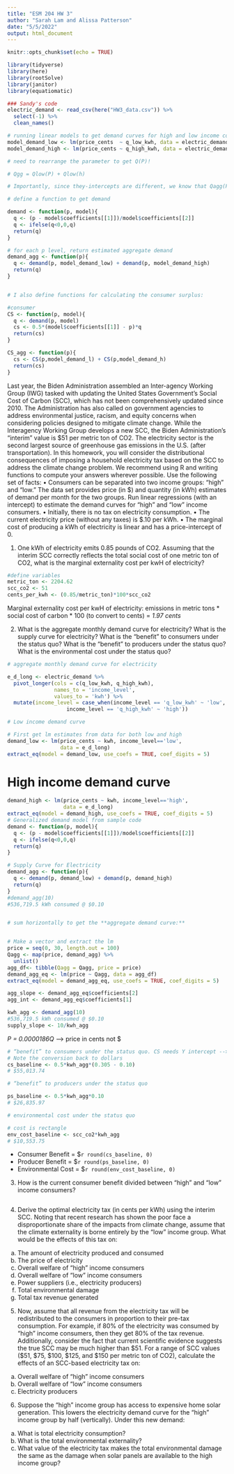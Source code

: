 ```yaml
---
title: "ESM 204 HW 3"
author: "Sarah Lam and Alissa Patterson"
date: "5/5/2022"
output: html_document
---
```


```r
knitr::opts_chunk$set(echo = TRUE)

library(tidyverse) 
library(here)
library(rootSolve)
library(janitor)
library(equatiomatic)
```

```r
### Sandy's code
electric_demand <- read_csv(here("HW3_data.csv")) %>% 
  select(-1) %>% 
  clean_names()

# running linear models to get demand curves for high and low income consumers
model_demand_low <- lm(price_cents  ~ q_low_kwh, data = electric_demand)
model_demand_high <- lm(price_cents ~ q_high_kwh, data = electric_demand)

# need to rearrange the parameter to get Q(P)! 

# Qgg = Qlow(P) + Qlow(h) 

# Importantly, since they-intercepts are different, we know that Qagg(P) will have a kink. I include an ifelse() statement to take care of the kink.

# define a function to get demand

demand <- function(p, model){
  q <- (p - model$coefficients[[1]])/model$coefficients[[2]]
  q <- ifelse(q<0,0,q)
  return(q)
}

# for each p level, return estimated aggregate demand
demand_agg <- function(p){
  q <- demand(p, model_demand_low) + demand(p, model_demand_high)
  return(q)
}


# I also define functions for calculating the consumer surplus:

#consumer
CS <- function(p, model){
  q <- demand(p, model)
  cs <- 0.5*(model$coefficients[[1]] - p)*q
  return(cs)
}

CS_agg <- function(p){
  cs <- CS(p,model_demand_l) + CS(p,model_demand_h)
  return(cs)
}
```

Last year, the Biden Administration assembled an Inter-agency Working Group (IWG) tasked with
updating the United States Government’s Social Cost of Carbon (SCC), which has not been comprehensively updated since 2010. The Administration has also called on government agencies to
address environmental justice, racism, and equity concerns when considering policies designed to
mitigate climate change.
While the Interagency Working Group develops a new SCC, the Biden Administration’s “interim”
value is $51 per metric ton of CO2. The electricity sector is the second largest source of greenhouse
gas emissions in the U.S. (after transportation). In this homework, you will consider the distributional consequences of imposing a household electricity tax based on the SCC to address the climate
change problem.
We recommend using R and writing functions to compute your answers wherever possible.
Use the following set of facts:
• Consumers can be separated into two income groups: “high” and “low.” The data set provides
price (in $) and quantity (in kWh) estimates of demand per month for the two groups. Run
linear regressions (with an intercept) to estimate the demand curves for “high” and “low”
income consumers.
• Initially, there is no tax on electricity consumption.
• The current electricity price (without any taxes) is $.10 per kWh.
• The marginal cost of producing a kWh of electricity is linear and has a price-intercept of 0.

1. One kWh of electricity emits 0.85 pounds of CO2. Assuming that the interim SCC correctly
reflects the total social cost of one metric ton of CO2, what is the marginal externality cost
per kwH of electricity?

```r
#define variables
metric_ton <- 2204.62
scc_co2 <- 51
cents_per_kwh <- (0.85/metric_ton)*100*scc_co2
```

Marginal externality cost per kwH of electricity: 
emissions in metric tons * social cost of carbon * 100 (to convert to cents) = *1.97 cents*

2. What is the aggregate monthly demand curve for electricity? What is the supply curve for
electricity? What is the “benefit” to consumers under the status quo? What is the “benefit”
to producers under the status quo? What is the environmental cost under the status quo?

```r
# aggregate monthly demand curve for electricity

e_d_long <- electric_demand %>% 
  pivot_longer(cols = c(q_low_kwh, q_high_kwh),
               names_to = 'income_level',
               values_to = 'kwh') %>% 
  mutate(income_level = case_when(income_level == 'q_low_kwh' ~ 'low',
                   income_level == 'q_high_kwh' ~ 'high'))

# Low income demand curve

# First get lm estimates from data for both low and high
demand_low <- lm(price_cents ~ kwh, income_level=='low', 
                 data = e_d_long) 
extract_eq(model = demand_low, use_coefs = TRUE, coef_digits = 5)
```

# High income demand curve
```r
demand_high <- lm(price_cents ~ kwh, income_level=='high',
                  data = e_d_long) 
extract_eq(model = demand_high, use_coefs = TRUE, coef_digits = 5)
# Generalized demand model from sample code 
demand <- function(p, model){
  q <- (p - model$coefficients[[1]])/model$coefficients[[2]]
  q <- ifelse(q<0,0,q)
  return(q)
}

# Supply Curve for Electricity
demand_agg <- function(p){
  q <- demand(p, demand_low) + demand(p, demand_high)
  return(q)
}
#demand_agg(10)
#536,719.5 kWh consumed @ $0.10


# sum horizontally to get the **aggregate demand curve:**


# Make a vector and extract the lm 
price = seq(0, 30, length.out = 100)
Qagg <- map(price, demand_agg) %>% 
  unlist()
agg_df<- tibble(Qagg = Qagg, price = price)
demand_agg_eq <- lm(price ~ Qagg, data = agg_df) 
extract_eq(model = demand_agg_eq, use_coefs = TRUE, coef_digits = 5)

agg_slope <- demand_agg_eq$coefficients[2]
agg_int <- demand_agg_eq$coefficients[1]

kwh_agg <- demand_agg(10)
#536,719.5 kWh consumed @ $0.10
supply_slope <- 10/kwh_agg
```


*P = 0.0000186Q* --> price in cents not $


```r
# “benefit” to consumers under the status quo. CS needs Y intercept --> at 0 kWh, price would be $0.305
# Note the conversion back to dollars 
cs_baseline <- 0.5*kwh_agg*(0.305 - 0.10)
# $55,013.74
```


```r
# “benefit” to producers under the status quo

ps_baseline <- 0.5*kwh_agg*0.10
# $26,835.97
```


```r
# environmental cost under the status quo

# cost is rectangle 
env_cost_baseline <- scc_co2*kwh_agg
# $10,553.75

```

- Consumer Benefit = $`r round(cs_baseline, 0)`
- Producer Benefit = $`r round(ps_baseline, 0)`
- Environmental Cost = $`r round(env_cost_baseline, 0)`

3. How is the current consumer benefit divided between “high” and “low” income consumers?

```r

```

4. Derive the optimal electricity tax (in cents per kWh) using the interim SCC. Noting that recent
research has shown the poor face a disproportionate share of the impacts from climate change,
assume that the climate externality is borne entirely by the “low” income group. What would
be the effects of this tax on:
(a) The amount of electricity produced and consumed
(b) The price of electricity
(c) Overall welfare of “high” income consumers
(d) Overall welfare of “low” income consumers
(e) Power suppliers (i.e., electricity producers)
(f) Total environmental damage
(g) Total tax revenue generated

5. Now, assume that all revenue from the electricity tax will be redistributed to the consumers in
proportion to their pre-tax consumption. For example, if 80% of the electricity was consumed
by “high” income consumers, then they get 80% of the tax revenue. Additionally, consider the
fact that current scientific evidence suggests the true SCC may be much higher than $51. For
a range of SCC values ($51, $75, $100, $125, and $150 per metric ton of CO2), calculate the
effects of an SCC-based electricity tax on:
(a) Overall welfare of “high” income consumers
(b) Overall welfare of “low” income consumers
(c) Electricity producers

6. Suppose the “high” income group has access to expensive home solar generation. This lowers
the electricity demand curve for the “high” income group by half (vertically). Under this new
demand:
(a) What is total electricity consumption?
(b) What is the total environmental externality?
(c) What value of the electricity tax makes the total environmental damage the same as the
damage when solar panels are available to the high income group?

